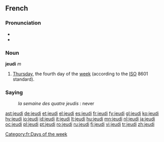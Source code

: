 ==French==

===Pronunciation===
*{{IPA|/ʒø.di/}}
*{{SAMPA|/Z2.di/}}

===Noun===
'''jeudi''' ''m''

# [[Thursday]], the fourth day of the [[week]] (according to the [[ISO]] 8601 standard).

===Saying===
{{rfc-header|Saying}}
:''la semaine des quatre jeudis'' : never

[[Category:fr:Days of the week]]

[[ast:jeudi]]
[[de:jeudi]]
[[et:jeudi]]
[[el:jeudi]]
[[es:jeudi]]
[[fr:jeudi]]
[[fy:jeudi]]
[[gl:jeudi]]
[[ko:jeudi]]
[[hy:jeudi]]
[[io:jeudi]]
[[id:jeudi]]
[[it:jeudi]]
[[lt:jeudi]]
[[hu:jeudi]]
[[mn:jeudi]]
[[nl:jeudi]]
[[ja:jeudi]]
[[oc:jeudi]]
[[pl:jeudi]]
[[pt:jeudi]]
[[ro:jeudi]]
[[ru:jeudi]]
[[fi:jeudi]]
[[vi:jeudi]]
[[tr:jeudi]]
[[zh:jeudi]]